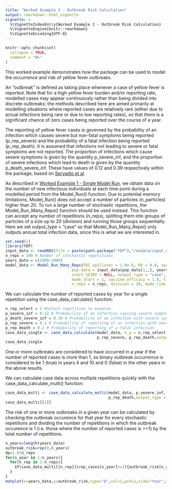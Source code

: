 ```yaml
---
title: "Worked Example 2 - Outbreak Risk Calculation"
output: rmarkdown::html_vignette
vignette: >
  %\VignetteIndexEntry{Worked Example 2 - Outbreak Risk Calculation}
  %\VignetteEngine{knitr::rmarkdown}
  %\VignetteEncoding{UTF-8}
---
```


```r
knitr::opts_chunk$set(
  collapse = TRUE,
  comment = "#>"
)
```

This worked example demonstrates how the package can be used to model the occurrence and risk of yellow fever outbreaks. 

An "outbreak" is defined as taking place whenever a case of yellow fever is reported. Note that for a high yellow fever burden and/or reporting rate, modelled cases may appear continuously rather than being divided into discrete outbreaks; the methods described here are aimed primarily at modelling situations where reported cases are relatively rare (either due to actual infections being rare or due to low reporting rates), so that there is a significant chance of zero cases being reported over the course of a year.

The reporting of yellow fever cases is governed by the probability of an infection which causes severe but non-fatal symptoms being reported (p_rep_severe) and the probability of a fatal infection being reported (p_rep_death). It is assumed that infections not leading to severe or fatal symptoms are not reported. The proportion of infections which cause severe symptoms is given by the quantity p_severe_inf, and the proportion of severe infections which lead to death is given by the quantity p_death_severe_inf. These have values of 0.12 and 0.39 respectively within the package, based on [Servadio et al](https://doi.org/10.1186/s12879-021-06535-4).

As described in [Worked Example 1 - Single Model Run](https://mrc-ide.github.io/YEP/articles/BWorkedExampleAModelRun.html), we obtain data on the number of new infectious individuals at each time point during a modelled period from the Model_Run() function. Due to potential memory limitations, Model_Run() does not accept a number of particles (n_particles) higher than 20. To run a large number of stochastic repetitions, the Model_Run_Many_Reps() function should be used instead. This function can accept any number of repetitions (n_reps), splitting them into groups of particles of a size up to 20 (division) and running those groups sequentially. Here we set output_type = "case" so that Model_Run_Many_Reps() only outputs annual total infection data, since this is what we are interested in.

```r
set.seed(1)
library(YEP)
input_data <- readRDS(file = paste(path.package("YEP"),"/exdata/input_data_example.Rds", sep = ""))
n_reps = 100 # Number of stochastic repetitions
years_data = c(1990:2000)
model_data <- Model_Run_Many_Reps(FOI_spillover = 1.0e-8, R0 = 0.0, vacc_data = input_data$vacc_data[1,,], 
                             pop_data = input_data$pop_data[1,,], years_data,
                             start_SEIRV = NULL, output_type = "case", year0 = input_data$years_labels[1], 
                             mode_start = 1, vaccine_efficacy = 1.0, time_inc = 1.0, 
                             n_reps = n_reps, division = 10, mode_time = 0)
```

We can calculate the number of reported cases by year for a single repetition using the case_data_calculate() function:

```r
n_rep_select = 1 #Select repetition to examine
p_severe_inf = 0.12 # Probability of an infection causing severe symptoms
p_death_severe_inf = 0.39 # Probability of an infection with severe symptoms causing death
p_rep_severe = 0.1 # Probability of reporting of an infection with severe (non-fatal) symptoms
p_rep_death = 0.2 # Probability of reporting of a fatal infection
case_data_single <- case_data_calculate(model_data, n_p = n_rep_select, p_severe_inf, p_death_severe_inf,
                                        p_rep_severe, p_rep_death,output_type = "annual", deterministic = FALSE)
case_data_single
```

One or more outbreaks are considered to have occurred in a year if the number of reported cases is more than 1, so binary outbreak occurrence is considered to be 1 (true) in years 4 and 10 and 0 (false) in the other years in the above results.

We can calculate case data across multiple repetitions quickly with the case_data_calculate_multi() function:

```r
case_data_multi <- case_data_calculate_multi(model_data, p_severe_inf, p_death_severe_inf,p_rep_severe, 
                                             p_rep_death,output_type = "annual", deterministic = FALSE)
case_data_multi[[1]]
```

The risk of one or more outbreaks in a given year can be calculated by checking the outbreak occurence for that year for every stochastic repetitions and dividing the number of repetitions in which the outbreak occurence is 1 (i.e. those where the number of reported cases is >=1) by the total number of repetitions.

```r
n_years=length(years_data)
outbreak_risk=rep(0,n_years)
dp=1.0/n_reps
for(n_year in 1:n_years){
  for(n_rep in 1:n_reps){
    if(case_data_multi[[n_rep]]$rep_cases[n_year]>=1){outbreak_risk[n_year]=outbreak_risk[n_year]+dp}
  }
}
matplot(x=years_data,y=outbreak_risk,type="b",col=1,pch=1,xlab="Year",ylab="Outbreak risk",ylim=c(0,max(outbreak_risk)))
```
